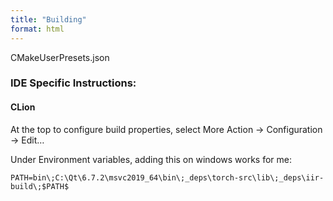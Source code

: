 ```yaml
---
title: "Building"
format: html
---
```


CMakeUserPresets.json

### IDE Specific Instructions:

#### CLion

At the top to configure build properties, select More Action -\> Configuration -\> Edit...

Under Environment variables, adding this on windows works for me:

```         
PATH=bin\;C:\Qt\6.7.2\msvc2019_64\bin\;_deps\torch-src\lib\;_deps\iir-build\;$PATH$
```
